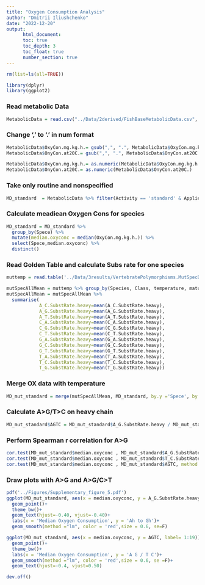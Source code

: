 ```yaml
---
title: "Oxygen Consumption Analysis"
author: "Dmitrii Iliushchenko"
date: "2022-12-20"
output:
      html_document:
      toc: true
      toc_depth: 3
      toc_float: true
      number_section: true
---
```


```r
rm(list=ls(all=TRUE))

library(dplyr)
library(ggplot2)
```

### Read metabolic Data
```r
MetabolicData = read.csv("../Data/2derived/FishBaseMetabolicData.csv", sep = ";")
```

### Change ',' to '.' in num format

```r
MetabolicData$OxyCon.mg.kg.h.= gsub(",", ".", MetabolicData$OxyCon.mg.kg.h.)
MetabolicData$OnyCon.at20C.= gsub(",", ".", MetabolicData$OnyCon.at20C.)

MetabolicData$OxyCon.mg.kg.h.= as.numeric(MetabolicData$OxyCon.mg.kg.h.)
MetabolicData$OnyCon.at20C.= as.numeric(MetabolicData$OnyCon.at20C.)
```

### Take only routine and nonspecified

```r
MD_standard  = MetabolicData %>% filter(Activity == 'standard' & Applied_stress == 'none_specified')
```

### Calculate meadiean Oxygen Cons for species
```r
MD_standard = MD_standard %>% 
  group_by(Spece) %>% 
  mutate(median.oxyconc = median(OxyCon.mg.kg.h.)) %>% 
  select(Spece,median.oxyconc) %>% 
  distinct()
```

### Read Golden Table and calculate Subs rate for one species
```r
muttemp = read.table('../Data/3results/VertebratePolymorphisms.MutSpecData.txt', header = T)

mutSpecAllMean = muttemp %>% group_by(Species, Class, temperature, matur_tm); 
mutSpecAllMean = mutSpecAllMean %>% 
  summarise(
            A_C.SubstRate.heavy=mean(A_C.SubstRate.heavy), 
            A_G.SubstRate.heavy=mean(A_G.SubstRate.heavy), 
            A_T.SubstRate.heavy=mean(A_T.SubstRate.heavy), 
            C_A.SubstRate.heavy=mean(C_A.SubstRate.heavy), 
            C_G.SubstRate.heavy=mean(C_G.SubstRate.heavy), 
            C_T.SubstRate.heavy=mean(C_T.SubstRate.heavy), 
            G_A.SubstRate.heavy=mean(G_A.SubstRate.heavy), 
            G_C.SubstRate.heavy=mean(G_C.SubstRate.heavy), 
            G_T.SubstRate.heavy=mean(G_T.SubstRate.heavy), 
            T_A.SubstRate.heavy=mean(T_A.SubstRate.heavy), 
            T_C.SubstRate.heavy=mean(T_C.SubstRate.heavy), 
            T_G.SubstRate.heavy=mean(T_G.SubstRate.heavy))
```

### Merge OX data with temperature
```r
MD_mut_standard = merge(mutSpecAllMean, MD_standard, by.y ='Spece', by.x ='Species')
```

### Calculate A>G/T>C on heavy chain
```r
MD_mut_standard$AGTC = MD_mut_standard$A_G.SubstRate.heavy / MD_mut_standard$T_C.SubstRate.heavy
```

### Perform Spearman r correlation for A>G
```r
cor.test(MD_mut_standard$median.oxyconc , MD_mut_standard$A_G.SubstRate.heavy, method = 'spearman') ### p = 0.0602
cor.test(MD_mut_standard$median.oxyconc , MD_mut_standard$T_C.SubstRate.heavy, method = 'spearman') ### p = 0.04211 r 0.47
cor.test(MD_mut_standard$median.oxyconc , MD_mut_standard$AGTC, method = 'spearman') ### p = 0.23
```

### Draw plots with A>G and A>G/C>T

```r
pdf('../Figures/Supplementary_figure_5.pdf')
ggplot(MD_mut_standard, aes(x = median.oxyconc, y = A_G.SubstRate.heavy, label = 1:19))+
  geom_point()+
  theme_bw()+
  geom_text(hjust=-0.40, vjust=-0.40)+
  labs(x = 'Median Oxygen Consumption', y = 'Ah to Gh')+
  geom_smooth(method ="lm", color = 'red',size = 0.6, se=F)

ggplot(MD_mut_standard, aes(x = median.oxyconc, y = AGTC, label= 1:19))+
  geom_point()+
  theme_bw()+
  labs(x = 'Median Oxygen Consumption', y = 'A G / T C')+
  geom_smooth(method ="lm", color = 'red',size = 0.6, se =F)+
  geom_text(hjust=-0.4, vjust=0.50)

dev.off()
```



